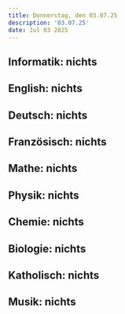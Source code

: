 ```yaml
---
title: Donnerstag, den 03.07.25
description: '03.07.25'
date: Jul 03 2025
---
```


## Informatik: nichts

## English: nichts

## Deutsch: nichts

## Französisch: nichts

## Mathe: nichts

## Physik: nichts

## Chemie: nichts

## Biologie: nichts

## Katholisch: nichts

## Musik: nichts
